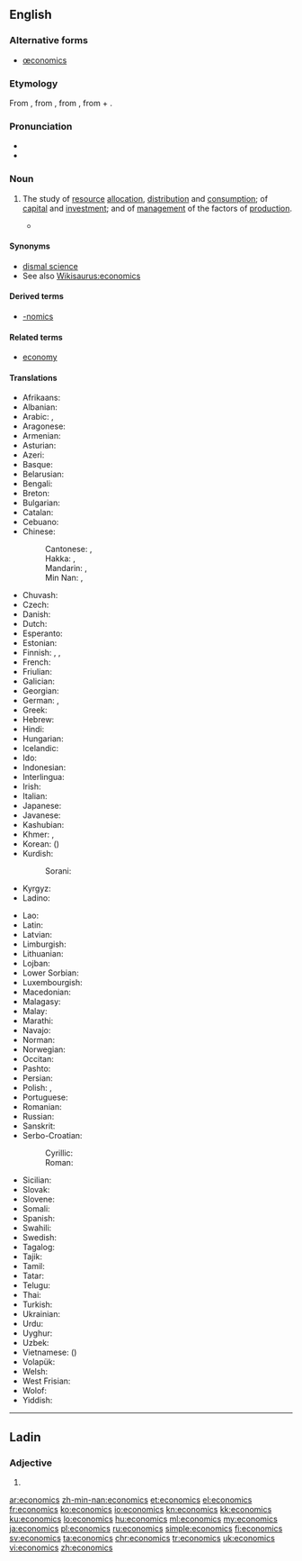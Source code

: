 ==English==
{{wikipedia}}

===Alternative forms===
* [[œconomics]] {{qualifier|archaic}}

===Etymology===
From {{term|economy|lang=en}}, from {{etyl|la|en}} {{term|oeconomia|lang=la}}, from {{etyl|grc|en}} {{term|οἰκονομία||management of a household, administration|tr=oikonomia|lang=grc|sc=polytonic}}, from {{term|οἶκος||house|tr=oikos|lang=grc|sc=polytonic}} + {{term|νόμος||law|tr=nomos|lang=grc|sc=polytonic}}.

===Pronunciation===
* {{audio|En-us-economics.ogg|Audio (US)}}
* {{audio|En-uk-economics.ogg|Audio (UK)}}

===Noun===
{{en-noun|-}}

# {{context|social sciences|lang=en}} The study of [[resource]] [[allocation]], [[distribution]] and [[consumption]]; of [[capital]] and [[investment]]; and of [[management]] of the factors of [[production]].
#*{{quote-magazine|date=2013-08-03|volume=408|issue=8847|magazine={{w|The Economist}}
|title=[http://www.economist.com/news/finance-and-economics/21582498-america-has-changed-way-it-measures-gdp-boundary-problems Boundary problems]
|passage='''Economics''' is a messy discipline: too fluid to be a science, too rigorous to be an art. Perhaps it is fitting that economists’ most-used metric, gross domestic product (GDP), is a tangle too.}}

====Synonyms====
* [[dismal science]]
* See also [[Wikisaurus:economics]]

====Derived terms====
* [[-nomics]]

====Related terms====
* [[economy]]

====Translations====
{{trans-top|study}}
* Afrikaans: {{t-|af|ekonomie}}
* Albanian: {{t-|sq|ekonomia|f}}
* Arabic: {{t+|ar|اقتصاد|m|tr=iqtiṣād|sc=Arab}}, {{t-|ar|علم الاقتصاد|m|tr=ʿilm al-iqtiṣād|sc=Arab}}
* Aragonese: {{t-|an|economía|f}}
* Armenian: {{t-|hy|տնտեսագիտություն|tr=tntesagitut'yun|sc=Armn}}
* Asturian: {{t-|ast|economía|f}}
* Azeri: {{t-|az|iqtisad}}
* Basque: {{t-|eu|ekonomia}}
* Belarusian: {{t-|be|эканоміка|f|tr=ekanómika|sc=Cyrl}}
* Bengali: {{t+|bn|অর্থনীতি|tr=ôrthôniti|sc=Beng}}
* Breton: {{t-|br|armerzh}}
* Bulgarian: {{t+|bg|икономика|f|tr=ikonómika|sc=Cyrl}}
* Catalan: {{t+|ca|economia|f}}
* Cebuano: {{tø|ceb|ekonomiks}}
* Chinese:
*: Cantonese: {{tø|yue|經濟學|sc=Hant}}, {{tø|yue|经济学|tr=ging1 zai3 hok6|sc=Hant}}
*: Hakka: {{tø|hak|經濟學|sc=Hans}}, {{tø|hak|经济学|tr=kîn-chi-ho̍k|sc=Hans}}
*: Mandarin: {{t|cmn|經濟學|sc=Hani}}, {{t|cmn|经济学|tr=jīngjìxué|sc=Hani}}
*: Min Nan: {{t-|nan|經濟學|sc=Hans}}, {{t-|nan|经济学|tr=keng-chè-ha̍k|sc=Hans}}
* Chuvash: {{tø|cv|экономика|tr=ekonomika|sc=Cyrl}}
* Czech: {{t-|cs|ekonomie|f}}
* Danish: {{t-|da|økonomi}}
* Dutch: {{t+|nl|economie|f}}
* Esperanto: {{t-|eo|ekonomiko}}
* Estonian: {{t-|et|majandusteadus}}
* Finnish: {{t+|fi|taloustiede}}, {{t-|fi|ekonomia}}, {{t+|fi|kansantaloustiede}}
* French: {{t+|fr|économie|f}}
* Friulian: {{tø|fur|economie|f}}
* Galician: {{t+|gl|economía|f}}
* Georgian: {{t-|ka|ეკონომიკა|tr=ekonomika|sc=Geor}}
* German: {{t+|de|Ökonomie|f}}, {{t+|de|Wirtschaftswissenschaft|f}}
* Greek: {{t+|el|οικονομικά|n-p|tr=oikonomiká}}
* Hebrew: {{t+|he|כלכלה|f|tr=kalkalá|sc=Hebr}}
* Hindi: {{t-|hi|अर्थशास्त्र|m|tr=arthaśāstra|sc=Deva}}
* Hungarian: {{t+|hu|közgazdaságtan}}
* Icelandic: {{t-|is|hagfræði}}
* Ido: {{t+|io|ekonomiko}}
* Indonesian: {{t+|id|ilmu ekonomi}}
* Interlingua: {{t-|ia|economia}}
* Irish: {{t-|ga|eacnamaíocht|f}}
* Italian: {{t+|it|economia|f}}
* Japanese: {{t+|ja|経済学|tr=けいざいがく, keizaigaku|sc=Jpan}}
* Javanese: {{t-|jv|ekonomi}}
* Kashubian: {{t-|csb|ekònomijô}}
* Khmer: {{t-|km|សេដ្ឋសាស្ត្រ|sc=Khmr|tr=seetʰa’ saah}}, {{t-|km|សេដ្ឋវិទ្យា|tr=seetʰa’ vityie|sc=Khmr}}
* Korean: {{t+|ko|경제학|tr=gyeongjehak|sc=Kore}} ({{t+|ko|經濟學|sc=Kore}})
* Kurdish:
*: Sorani: {{t-|ku|ئابووری|tr=aburi|sc=ku-Arab}}
* Kyrgyz: {{t-|ky|экономика|tr=ekonomika|sc=Cyrl}}
* Ladino: {{tø|lad|ekonomiya|f|sc=Latn}}
{{trans-mid}}
* Lao: {{t+|lo|ເສດຖະສາດ|tr=sēt tha sāt|sc=Laoo}}
* Latin: {{t+|la|oeconomia|f}}
* Latvian: {{t-|lv|ekonomika|f}}
* Limburgish: {{t-|li|Economie}}
* Lithuanian: {{t+|lt|ekonomika}}
* Lojban: {{t-|jbo|dinske}}
* Lower Sorbian: {{tø|dsb|ekonomija|f}}
* Luxembourgish: {{t-|lb|Economie}}
* Macedonian: {{t+|mk|економија|f|tr=ekonómija|sc=Cyrl}}
* Malagasy: {{t+|mg|toe-karena}}
* Malay: {{t-|ms|ekonomi}}
* Marathi: {{t-|mr|अर्थशास्त्र|sc=Deva}}
* Navajo: {{tø|nv|naʼiiniʼ naalkaah}}
* Norman: {{tø|roa-nor|êcononmie}}
* Norwegian: {{t+|no|økonomi}}
* Occitan: {{t-|oc|economia|f}}
* Pashto: {{t+|ps|اقتصاد|sc=ps-Arab}}
* Persian: {{t+|fa|اقتصاد|tr=eqtesâd|sc=fa-Arab}}
* Polish: {{t+|pl|ekonomia|f}}, {{t+|pl|ekonomika|f}}
* Portuguese: {{t+|pt|economia|f}}
* Romanian: {{t-|ro|economie}}
* Russian: {{t+|ru|экономика|f|tr=ekonómika|sc=Cyrl}}
* Sanskrit: {{t-|sa|अर्थशास्त्रं|tr=arthaśāstrã|sc=Deva}}
* Serbo-Croatian:
*: Cyrillic: {{t-|sh|економија|f|sc=Cyrl}}
*: Roman: {{t+|sh|ekonomija|f}}
* Sicilian: {{t+|scn|econumìa|f}}
* Slovak: {{t-|sk|ekonómia|f}}
* Slovene: {{t+|sl|ekonomija|f}}
* Somali: {{t-|so|dhaqaale}}
* Spanish: {{t+|es|economía|f}}
* Swahili: {{t+|sw|uchumi}}
* Swedish: {{t+|sv|ekonomi}}
* Tagalog: {{t+|tl|ekonomika|f}}
* Tajik: {{t-|tg|иқтисод|tr=iqtisod|sc=Cyrl}}
* Tamil: {{t+|ta|பொருளியல்|sc=Taml}}
* Tatar: {{t-|tt|иктисат|tr=iqtisat|sc=Cyrl}}
* Telugu: {{t-|te|ఆర్థిక శాస్త్రము|sc=Telu}}
* Thai: {{t+|th|เศรษฐศาสตร์|tr=sèttàsàat|sc=Thai}}
* Turkish: {{t+|tr|iktisat}}
* Ukrainian: {{t+|uk|економіка|f|tr=ekonómika|sc=Cyrl}}
* Urdu: {{t-|ur|معاشیات|f|sc=ur-Arab}}
* Uyghur: {{t-|ug|ئىقتىسادشۇناسلىق|sc=ug-Arab}}
* Uzbek: {{t-|uz|iqtisodiyot}}
* Vietnamese: {{t+|vi|kinh tế học}} ({{t-|vi|經濟學}})
* Volapük: {{t+|vo|konömav}}
* Welsh: {{t+|cy|economeg}}
* West Frisian: {{t-|fy|ekonomy}}
* Wolof: {{t+|wo|koom-koom}}
* Yiddish: {{t-|yi|עקאנאמיק|f|tr=ekonomik|sc=Hebr}}
{{trans-bottom}}
----

==Ladin==

===Adjective===
{{head|lld|adjective form}}

# {{masculine plural of|economich|lang=lld}}

[[ar:economics]]
[[zh-min-nan:economics]]
[[et:economics]]
[[el:economics]]
[[fr:economics]]
[[ko:economics]]
[[io:economics]]
[[kn:economics]]
[[kk:economics]]
[[ku:economics]]
[[lo:economics]]
[[hu:economics]]
[[ml:economics]]
[[my:economics]]
[[ja:economics]]
[[pl:economics]]
[[ru:economics]]
[[simple:economics]]
[[fi:economics]]
[[sv:economics]]
[[ta:economics]]
[[chr:economics]]
[[tr:economics]]
[[uk:economics]]
[[vi:economics]]
[[zh:economics]]